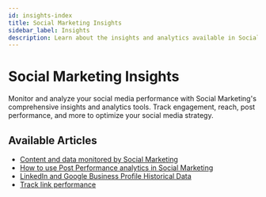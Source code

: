 ```yaml
---
id: insights-index
title: Social Marketing Insights
sidebar_label: Insights
description: Learn about the insights and analytics available in Social Marketing to help you understand your social media performance.
---
```


# Social Marketing Insights

Monitor and analyze your social media performance with Social Marketing's comprehensive insights and analytics tools. Track engagement, reach, post performance, and more to optimize your social media strategy.

## Available Articles

- [Content and data monitored by Social Marketing](/vendasta-products/social-marketing/insights/content-and-data-monitored)
- [How to use Post Performance analytics in Social Marketing](/vendasta-products/social-marketing/insights/post-performance-analytics)
- [LinkedIn and Google Business Profile Historical Data](/vendasta-products/social-marketing/insights/linkedin-and-google-business-profile-historical-data)
- [Track link performance](/vendasta-products/social-marketing/insights/track-link-performance)